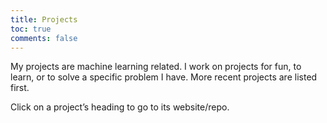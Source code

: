```yaml
---
title: Projects
toc: true
comments: false
---
```


My projects are machine learning related. 
I work on projects for fun, to learn, or to solve a specific problem I have.
More recent projects are listed first.

Click on a project's heading to go to its website/repo.